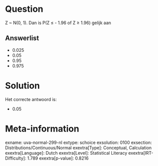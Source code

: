 Question
========

Z \~ N(0, 1). Dan is P(Z ≤ - 1.96 of Z ≥ 1.96) gelijk aan

Answerlist
----------

* 0.025
* 0.05
* 0.95
* 0.975

Solution
========

Het correcte antwoord is: 

* 0.05

Meta-information
================
exname: uva-normal-299-nl
extype: schoice
exsolution: 0100
exsection: Distributions/Continuous/Normal
exextra[Type]: Conceptual, Calculation
exextra[Language]: Dutch
exextra[Level]: Statistical Literacy
exextra[IRT-Difficulty]: 1.789
exextra[p-value]: 0.8216
